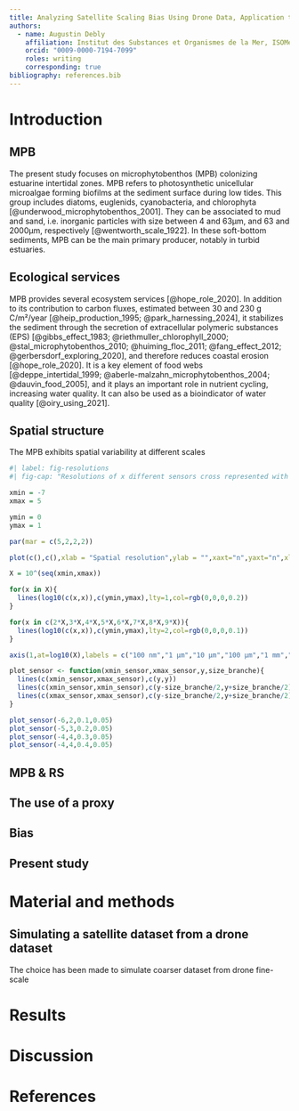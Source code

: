 ```yaml
---
title: Analyzing Satellite Scaling Bias Using Drone Data, Application to Microphytobenthos Studies
authors:
  - name: Augustin Debly
    affiliation: Institut des Substances et Organismes de la Mer, ISOMer, Nantes Université, UR 2160, F-44000 Nantes, France
    orcid: "0009-0000-7194-7099"
    roles: writing
    corresponding: true
bibliography: references.bib
---
```


# Introduction

## MPB

The present study focuses on microphytobenthos (MPB) colonizing estuarine intertidal zones. MPB refers to photosynthetic unicellular microalgae forming biofilms at the sediment surface during low tides. This group includes diatoms, euglenids, cyanobacteria, and chlorophyta [@underwood_microphytobenthos_2001]. They can be associated to mud and sand, i.e. inorganic particles with size between 4 and 63µm, and 63 and 2000µm, respectively [@wentworth_scale_1922]. In these soft-bottom sediments, MPB can be the main primary producer, notably in turbid estuaries.

## Ecological services

MPB provides several ecosystem services [@hope_role_2020]. In addition to its contribution to carbon fluxes, estimated between 30 and 230 g C/m²/year [@heip_production_1995; @park_harnessing_2024], it stabilizes the sediment through the secretion of extracellular polymeric substances (EPS) [@gibbs_effect_1983; @riethmuller_chlorophyll_2000; @stal_microphytobenthos_2010; @huiming_floc_2011; @fang_effect_2012; @gerbersdorf_exploring_2020], and therefore reduces coastal erosion [@hope_role_2020]. It is a key element of food webs [@deppe_intertidal_1999; @aberle-malzahn_microphytobenthos_2004; @dauvin_food_2005], and it plays an important role in nutrient cycling, increasing water quality. It can also be used as a bioindicator of water quality [@oiry_using_2021].

## Spatial structure

The MPB exhibits spatial variability at different scales

```r
#| label: fig-resolutions
#| fig-cap: "Resolutions of x different sensors cross represented with the different spatial scales of MPB"

xmin = -7
xmax = 5

ymin = 0
ymax = 1

par(mar = c(5,2,2,2))

plot(c(),c(),xlab = "Spatial resolution",ylab = "",xaxt="n",yaxt="n",xlim=c(xmin,xmax),ylim = c(ymin,ymax),xaxs="i",yaxs="i")

X = 10^(seq(xmin,xmax))

for(x in X){
  lines(log10(c(x,x)),c(ymin,ymax),lty=1,col=rgb(0,0,0,0.2))
}

for(x in c(2*X,3*X,4*X,5*X,6*X,7*X,8*X,9*X)){
  lines(log10(c(x,x)),c(ymin,ymax),lty=2,col=rgb(0,0,0,0.1))
}

axis(1,at=log10(X),labels = c("100 nm","1 µm","10 µm","100 µm","1 mm","1 cm","1 dm","1 m","10 m","100 m","1 km","10 km","100 km"))

plot_sensor <- function(xmin_sensor,xmax_sensor,y,size_branche){
  lines(c(xmin_sensor,xmax_sensor),c(y,y))
  lines(c(xmin_sensor,xmin_sensor),c(y-size_branche/2,y+size_branche/2))
  lines(c(xmax_sensor,xmax_sensor),c(y-size_branche/2,y+size_branche/2))
}

plot_sensor(-6,2,0.1,0.05)
plot_sensor(-5,3,0.2,0.05)
plot_sensor(-4,4,0.3,0.05)
plot_sensor(-4,4,0.4,0.05)
```

## MPB & RS

## The use of a proxy

## Bias

## Present study

# Material and methods

## Simulating a satellite dataset from a drone dataset

The choice has been made to simulate coarser dataset from drone fine-scale

# Results

# Discussion

# References
